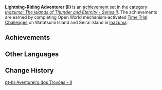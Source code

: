 {{Achievement Set Infobox
|title        = 
|primogems    = {{Achievement/Primogems|Lightning-Riding Adventurer (II)}}
|total        = {{Achievement/Total|Lightning-Riding Adventurer (II)}}
|category     = Inazuma: The Islands of Thunder and Eternity - Series II
}}
'''Lightning-Riding Adventurer (II)''' is an [[achievement]] set in the category ''[[Inazuma: The Islands of Thunder and Eternity - Series II]]''. The achievements are earned by completing Open World mechanism-activated [[Time Trial Challenge]]s on Watatsumi Island and Seirai Island in [[Inazuma]].

==Achievements==
{{Achievements by Category Table|Lightning-Riding Adventurer (II)}}
<!--
==Notes==

==Trivia==
-->
==Other Languages==
{{Other Languages
|en      = Lightning-Riding Adventurer (II)
|zhs     = 循雷的冒险家・其二
|zhs_rm  = Xún Léi de Màoxiǎnjiā ・ Qí Èr
|zht     = 循雷的冒險家・其二
|zht_rm  = Xún Léi de Màoxiǎnjiā ・ Qí Èr
|zh_tl   = 
|ja      = 奔雷の冒険者・2
|ja_rm   = Honrai no Boukensha - Ni{{Assumed}}
|ja_tl   = 
|ko      = 번개 쫓는 모험가・두 번째
|ko_rm   = Beongae Jjonneun Moheomga - Du Beonjjae
|ko_tl   = Lightning-Chasing Adventurer - Second
|es      = ¡Ahora estás jugando con poder! (II)
|es_tl   = Now You're Playing With Power! (II)
|fr      = Péripéties sur les terres électriques (2)
|fr_tl   = Peripetia on the Electric Lands (2)
|ru      = В поисках приключений грома II
|ru_tl   = Searching for Thunder Adventures II
|th      = นักผจญภัยแห่งสายฟ้า: ตอนที่ 2
|th_rm   = 
|th_tl   = 
|vi      = Đùa Với Sấm Sét II
|vi_tl   = Playing with Thunder II
|de      = Jetzt spielst du mit der Macht! II
|de_tl   = Now You Are Playing With Power! II
|id      = Petualang Penunggang Petir (II)
|id_tl   = Lightning-Riding Adventurer (II)
|pt      = Aventureiro dos Trovões - II
|pt_tl   = 
|tr      = Yıldırımla Gelen Maceracı (II)
|tr_tl   = 
|it      = Avventure nella Terra del Tuono (II)
|it_tl   = 
}}

==Change History==
{{Change History|2.1}}
<!--
==References==
{{Reflist}}
-->

[[pt-br:Aventureiro dos Trovões - II]]